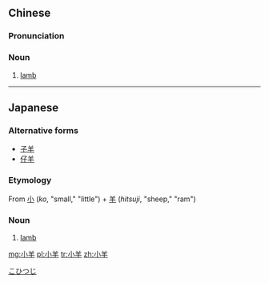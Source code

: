 ==Chinese==
{{zh-forms}}

===Pronunciation===
{{zh-pron
|m=xiǎoyáng
|c=siu2 joeng4
|cat=n
}}

===Noun===
{{zh-noun}}

# [[lamb]]

{{zh-cat|Baby animals}}

----

==Japanese==
{{ja-kanjitab|こ|ひつじ|yomi=k}}

===Alternative forms===
* [[子羊]]
* [[仔羊]]

===Etymology===
From [[小]] (''ko'', "small," "little") + [[羊]] (''hitsuji'', "sheep," "ram")

===Noun===
{{ja-noun|こひつじ}}

# [[lamb]]

[[Category:ja:Baby animals|こひつじ]]

[[mg:小羊]]
[[pl:小羊]]
[[tr:小羊]]
[[zh:小羊]]